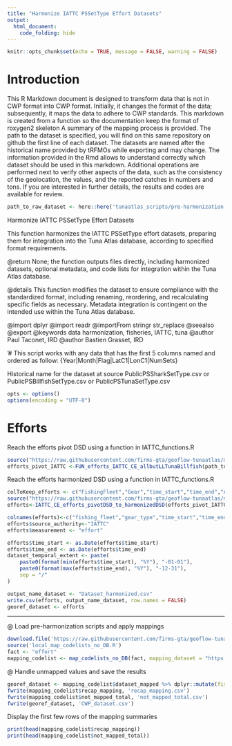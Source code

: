 ```yaml
---
title: "Harmonize IATTC PSSetType Effort Datasets"
output: 
  html_document: 
    code_folding: hide
---
```

```r
knitr::opts_chunk$set(echo = TRUE, message = FALSE, warning = FALSE)
```

# Introduction

This R Markdown document is designed to transform data that is not in CWP format into CWP format.
Initially, it changes the format of the data; subsequently, it maps the data to adhere to CWP standards.
This markdown is created from a function so the documentation keep the format of roxygen2 skeleton
A summary of the mapping process is provided. The path to the dataset is specified, you will find on this same repository on github the first line of each dataset. The datasets are named after the historical name provided by tRFMOs while exporting and may change. The information provided in the Rmd allows to understand correctly which dataset should be used in this markdown.
Additional operations are performed next to verify other aspects of the data, such as the consistency of the geolocation, the values, and the reported catches in numbers and tons.
If you are interested in further details, the results and codes are available for review.

```r
path_to_raw_dataset <- here::here('tunaatlas_scripts/pre-harmonization', 'iattc', 'effort', 'data', 'PublicPSBillfishSetType.csv')
```

Harmonize IATTC PSSetType Effort Datasets

This function harmonizes the IATTC PSSetType effort datasets,
preparing them for integration into the Tuna Atlas database, according to specified format requirements.


@return None; the function outputs files directly, including harmonized datasets,
        optional metadata, and code lists for integration within the Tuna Atlas database.

@details This function modifies the dataset to ensure compliance with the standardized
         format, including renaming, reordering, and recalculating specific fields as necessary.
         Metadata integration is contingent on the intended use within the Tuna Atlas database.

@import dplyr
@import readr
@importFrom stringr str_replace
@seealso \code{\link{FUN_efforts_IATTC_CE_allbutLLTunaBillfish.R}} 
         \code{\link{IATTC_CE_efforts_pivotDSD_to_harmonizedDSD}}
@export
@keywords data harmonization, fisheries, IATTC, tuna
@author Paul Taconet, IRD \email{paul.taconet@ird.fr}
@author Bastien Grasset, IRD \email{bastien.grasset@ird.fr}

'# This script works with any data that has the first 5 columns named and ordered as follow: {Year|Month|Flag|LatC1|LonC1|NumSets}

Historical name for the dataset at source  PublicPSSharkSetType.csv or PublicPSBillfishSetType.csv or PublicPSTunaSetType.csv

```r
opts <- options()
options(encoding = "UTF-8")
```

# Efforts
Reach the efforts pivot DSD using a function in IATTC_functions.R

```r
source("https://raw.githubusercontent.com/firms-gta/geoflow-tunaatlas/master/sardara_functions/FUN_efforts_IATTC_CE_allbutLLTunaBillfish.R")
efforts_pivot_IATTC <-FUN_efforts_IATTC_CE_allbutLLTunaBillfish(path_to_raw_dataset,"NumSets","SetType","PS")
```

Reach the efforts harmonized DSD using a function in IATTC_functions.R

```r
colToKeep_efforts <- c("FishingFleet","Gear","time_start","time_end","AreaName","School","EffortUnits","Effort")
source("https://raw.githubusercontent.com/firms-gta/geoflow-tunaatlas/master/sardara_functions/IATTC_CE_efforts_pivotDSD_to_harmonizedDSD.R")
efforts<-IATTC_CE_efforts_pivotDSD_to_harmonizedDSD(efforts_pivot_IATTC,colToKeep_efforts)

colnames(efforts)<-c("fishing_fleet","gear_type","time_start","time_end","geographic_identifier","fishing_mode","measurement_unit","measurement_value")
efforts$source_authority<-"IATTC"
efforts$measurement <- "effort"
```


```r
efforts$time_start <- as.Date(efforts$time_start)
efforts$time_end <- as.Date(efforts$time_end)
dataset_temporal_extent <- paste(
	paste0(format(min(efforts$time_start), "%Y"), "-01-01"),
	paste0(format(max(efforts$time_end), "%Y"), "-12-31"),
	sep = "/"
)

output_name_dataset <- "Dataset_harmonized.csv"
write.csv(efforts, output_name_dataset, row.names = FALSE)
georef_dataset <- efforts
```

----------------------------------------------------------------------------------------------------------------------------  
@ Load pre-harmonization scripts and apply mappings

```r
download.file('https://raw.githubusercontent.com/firms-gta/geoflow-tunaatlas/master/tunaatlas_scripts/pre-harmonization/map_codelists_no_DB.R', destfile = 'local_map_codelists_no_DB.R')
source('local_map_codelists_no_DB.R')
fact <- "effort"
mapping_codelist <- map_codelists_no_DB(fact, mapping_dataset = "https://raw.githubusercontent.com/fdiwg/fdi-mappings/main/global/firms/gta/codelist_mapping_rfmos_to_global.csv", dataset_to_map = georef_dataset, mapping_keep_src_code = FALSE, summary_mapping = TRUE, source_authority_to_map = c("IATTC", "CCSBT", "WCPFC", "ICCAT", "IOTC"))
```

@ Handle unmapped values and save the results

```r
georef_dataset <- mapping_codelist$dataset_mapped %>% dplyr::mutate(fishing_fleet = ifelse(fishing_fleet == 'UNK', 'NEI', fishing_fleet), gear_type = ifelse(gear_type == 'UNK', '99.9', gear_type))
fwrite(mapping_codelist$recap_mapping, 'recap_mapping.csv')
fwrite(mapping_codelist$not_mapped_total, 'not_mapped_total.csv')
fwrite(georef_dataset, 'CWP_dataset.csv')
```

Display the first few rows of the mapping summaries

```r
print(head(mapping_codelist$recap_mapping))
print(head(mapping_codelist$not_mapped_total))
```

